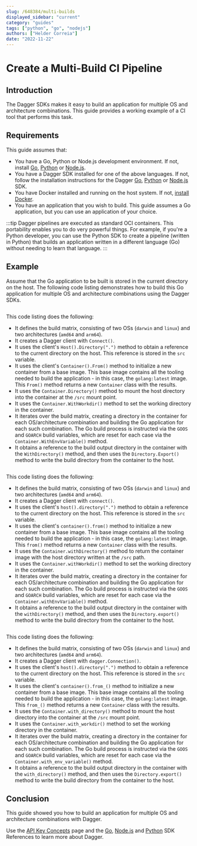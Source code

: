 ```yaml
---
slug: /648384/multi-builds
displayed_sidebar: "current"
category: "guides"
tags: ["python", "go", "nodejs"]
authors: ["Helder Correia"]
date: "2022-11-22"
---
```



# Create a Multi-Build CI Pipeline

## Introduction

The Dagger SDKs makes it easy to build an application for multiple OS and architecture combinations. This guide provides a working example of a CI tool that performs this task.

## Requirements

This guide assumes that:

- You have a Go, Python or Node.js development environment. If not, install [Go](https://go.dev/doc/install), [Python](https://www.python.org/downloads/) or [Node.js](https://nodejs.org/en/download/).
- You have a Dagger SDK installed for one of the above languages. If not, follow the installation instructions for the Dagger [Go](../sdk/go/371491-install.mdx), [Python](../sdk/python/866944-install.mdx) or [Node.js](../sdk/nodejs/835948-install.mdx) SDK.
- You have Docker installed and running on the host system. If not, [install Docker](https://docs.docker.com/engine/install/).
- You have an application that you wish to build. This guide assumes a Go application, but you can use an application of your choice.

:::tip
Dagger pipelines are executed as standard OCI containers. This portability enables you to do very powerful things. For example, if you're a Python developer, you can use the Python SDK to create a pipeline (written in Python) that builds an application written in a different language (Go) without needing to learn that language.
:::

## Example

Assume that the Go application to be built is stored in the current directory on the host. The following code listing demonstrates how to build this Go application for multiple OS and architecture combinations using the Dagger SDKs.

<Tabs groupId="language" className="embeds">
<TabItem value="Go">

```go file=./snippets/multi-builds/main.go
```

This code listing does the following:

- It defines the build matrix, consisting of two OSs (`darwin` and `linux`) and two architectures (`amd64` and `arm64`).
- It creates a Dagger client with `Connect()`.
- It uses the client's `Host().Directory(".")` method to obtain a reference to the current directory on the host. This reference is stored in the `src` variable.
- It uses the client's `Container().From()` method to initialize a new container from a base image. This base image contains all the tooling needed to build the application - in this case, the `golang:latest` image. This `From()` method returns a new `Container` class with the results.
- It uses the `Container.Directory()` method to mount the host directory into the container at the `/src` mount point.
- It uses the `Container.WithWorkdir()` method to set the working directory in the container.
- It iterates over the build matrix, creating a directory in the container for each OS/architecture combination and building the Go application for each such combination. The Go build process is instructed via the `GOOS` and `GOARCH` build variables, which are reset for each case via the `Container.WithEnvVariable()` method.
- It obtains a reference to the build output directory in the container with the `WithDirectory()` method, and then uses the `Directory.Export()` method to write the build directory from the container to the host.

</TabItem>
<TabItem value="Node.js">

```javascript file=./snippets/multi-builds/index.mjs
```

This code listing does the following:

- It defines the build matrix, consisting of two OSs (`darwin` and `linux`) and two architectures (`amd64` and `arm64`).
- It creates a Dagger client with `connect()`.
- It uses the client's `host().directory(".")` method to obtain a reference to the current directory on the host. This reference is stored in the `src` variable.
- It uses the client's `container().from()` method to initialize a new container from a base image. This base image contains all the tooling needed to build the application - in this case, the `golang:latest` image. This `from()` method returns a new `Container` class with the results.
- It uses the `Container.withDirectory()` method to return the container image with the host directory written at the `/src` path.
- It uses the `Container.withWorkdir()` method to set the working directory in the container.
- It iterates over the build matrix, creating a directory in the container for each OS/architecture combination and building the Go application for each such combination. The Go build process is instructed via the `GOOS` and `GOARCH` build variables, which are reset for each case via the `Container.withEnvVariable()` method.
- It obtains a reference to the build output directory in the container with the `withDirectory()` method, and then uses the `Directory.export()` method to write the build directory from the container to the host.

</TabItem>
<TabItem value="Python">

```python file=./snippets/multi-builds/main.py
```

This code listing does the following:

- It defines the build matrix, consisting of two OSs (`darwin` and `linux`) and two architectures (`amd64` and `arm64`).
- It creates a Dagger client with `dagger.Connection()`.
- It uses the client's `host().directory(".")` method to obtain a reference to the current directory on the host. This reference is stored in the `src` variable.
- It uses the client's `container().from_()` method to initialize a new container from a base image. This base image contains all the tooling needed to build the application - in this case, the `golang:latest` image. This `from_()` method returns a new `Container` class with the results.
- It uses the `Container.with_directory()` method to mount the host directory into the container at the `/src` mount point.
- It uses the `Container.with_workdir()` method to set the working directory in the container.
- It iterates over the build matrix, creating a directory in the container for each OS/architecture combination and building the Go application for each such combination. The Go build process is instructed via the `GOOS` and `GOARCH` build variables, which are reset for each case via the `Container.with_env_variable()` method.
- It obtains a reference to the build output directory in the container with the `with_directory()` method, and then uses the `Directory.export()` method to write the build directory from the container to the host.

</TabItem>
</Tabs>

## Conclusion

This guide showed you how to build an application for multiple OS and architecture combinations with Dagger.

Use the [API Key Concepts](../api/975146-concepts.mdx) page and the [Go](https://pkg.go.dev/dagger.io/dagger), [Node.js](../sdk/nodejs/reference/modules.md) and [Python](https://dagger-io.readthedocs.org/) SDK References to learn more about Dagger.
